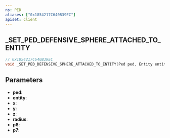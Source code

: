 ```yaml
---
ns: PED
aliases: ["0x1854217C640B39EC"]
apiset: client
---
```

## _SET_PED_DEFENSIVE_SPHERE_ATTACHED_TO_ENTITY

```c
// 0x1854217C640B39EC
void _SET_PED_DEFENSIVE_SPHERE_ATTACHED_TO_ENTITY(Ped ped, Entity entity, float x, float y, float z, float radius, int p6, BOOL p7);
```


## Parameters
* **ped**:
* **entity**:
* **x**:
* **y**:
* **z**:
* **radius**:
* **p6**:
* **p7**: